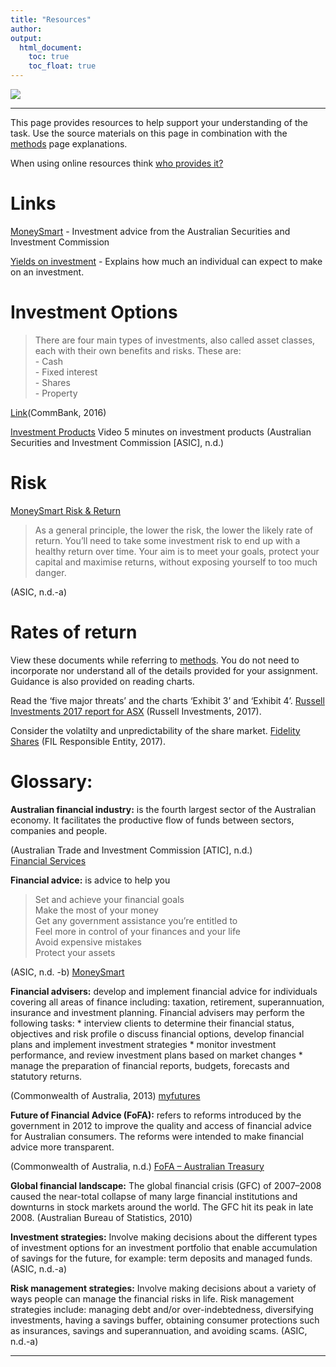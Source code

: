 ```yaml
---
title: "Resources"
author:  
output:
  html_document:
    toc: true
    toc_float: true
---
```


<div style="position: relative; bottom: 0; left: 0; width: 30%;">
  ![](images/AscLogo.png) 
</div>
---

This page provides resources to help support your understanding of the task. Use the source materials on this page in combination with the [methods](methods.html) page explanations. 

When using online resources think [who provides it?](methods.html)

# Links

[MoneySmart](https://www.moneysmart.gov.au/) - Investment advice from the Australian Securities and Investment Commission

[Yields on investment](http://www.asx.com.au/education/investor-update-newsletter/201506-what-return-can-you-expect-in-this-market.htm) - Explains how much an individual can expect to make on an investment.

# Investment Options
> There are four main types of investments, also called asset classes, each with their own benefits and risks. These are:  
- Cash  
- Fixed interest  
- Shares  
- Property  

 [Link](https://www.commbank.com.au/guidance/investing/different-types-of-investments-201607.html)(CommBank, 2016) 

[Investment Products](https://www.moneysmart.gov.au/investing/invest-smarter/investing-challenge#!/investment-products/) Video 5 minutes on investment products (Australian Securities and Investment Commission [ASIC], n.d.)

# Risk

[MoneySmart Risk & Return](https://www.moneysmart.gov.au/investing/invest-smarter/risk-and-return)

> As a general principle, the lower the risk, the lower the likely rate of return. You'll need to take some investment risk to end up with a healthy return over time.
Your aim is to meet your goals, protect your capital and maximise returns, without exposing yourself to too much danger.

(ASIC, n.d.-a)


# Rates of return

View these documents while referring to [methods](methods.html). You do not need to incorporate nor understand all of the details provided for your assignment. Guidance is also provided on reading charts.

Read the 'five major threats' and the charts 'Exhibit 3' and 'Exhibit 4'.
[Russell Investments 2017 report for ASX](http://files-au.clickdimensions.com/russellinvestmentscom-axfox/files/r_rpt_asx_report_v2f_web_1707.pdf?_cldee=YS5kYXZpZHNvbkBpbnZlc3RzbWFydC5jb20uYXU=&recipientid=contact-6662eb821445e41182266c3be5a8d250-cd4f4a6ce43d421292b440bf1b11ab7f&esid=9a7b8afa-2073-e711-810d-3863bb367e08)
(Russell Investments, 2017).



Consider the volatilty and unpredictability of the share market.
[Fidelity Shares](http://www.fidelity.com.au/fidelityP2/?LinkServID=B91D14A6-B125-E8DC-BB83AAD60C35BC5A)  (FIL Responsible Entity, 2017).

# Glossary:

**Australian financial industry:** is the fourth largest sector of the Australian economy. It facilitates the productive flow of funds between sectors, companies and people. 

(Australian Trade and Investment Commission [ATIC], n.d.)  
[Financial Services](http://www.austrade.gov.au/Buy/Australian-Industry-Capability/Financial-Services/default.aspx) 

**Financial advice:** is advice to help you 

> Set and achieve your financial goals  
Make the most of your money  
Get any government assistance you're entitled to  
Feel more in control of your finances and your life  
Avoid expensive mistakes  
Protect your assets

(ASIC, n.d. -b)
[MoneySmart](https://www.moneysmart.gov.au/investing/financial-advice) 


**Financial advisers:** develop and implement financial advice for individuals covering all areas of finance including: taxation, retirement, superannuation, insurance and investment planning. Financial advisers may perform the following tasks: 
* interview clients to determine their financial status, objectives and risk profile o discuss financial options, develop financial plans and implement investment strategies 
* monitor investment performance, and review investment plans based on market changes 
* manage the preparation of financial reports, budgets, forecasts and statutory returns.  

(Commonwealth of Australia, 2013) [myfutures](http://www.myfuture.com/careers/details/personal-financial-advisors_13-2052.00) 

**Future of Financial Advice (FoFA):** refers to reforms introduced by the government in 2012 to improve the quality and access of financial advice for Australian consumers. The reforms were intended to make financial advice more transparent. 

(Commonwealth of Australia, n.d.)
[FoFA – Australian Treasury](https://futureofadvice.treasury.gov.au/Content/Content.aspx?doc=home.htm)


**Global financial landscape:** The global financial crisis (GFC) of 2007–2008 caused the near-total collapse of many large financial institutions and downturns in stock markets around the world. The GFC hit its peak in late 2008. (Australian Bureau of Statistics, 2010)


**Investment strategies:** Involve making decisions about the different types of investment options for an investment portfolio that enable accumulation of savings for the future, for example: term deposits and managed funds. (ASIC, n.d.-a)

**Risk management strategies:** Involve making decisions about a variety of ways people can manage the financial risks in life. Risk management strategies include: managing debt and/or over-indebtedness, diversifying investments, having a savings buffer, obtaining consumer protections such as insurances, savings and superannuation, and avoiding scams. (ASIC, n.d.-a)


***